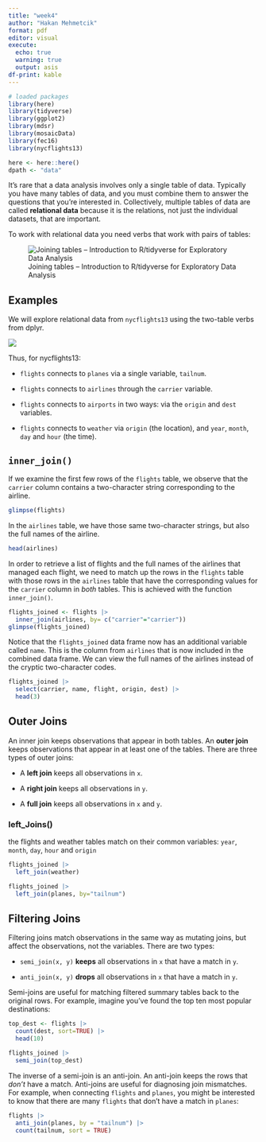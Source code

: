 ---
title: "week4"
author: "Hakan Mehmetcik"
format: pdf
editor: visual
execute: 
  echo: true
  warning: true
  output: asis
df-print: kable
---

```{r setup, echo=FALSE, message=FALSE}
# loaded packages
library(here)
library(tidyverse)
library(ggplot2)
library(mdsr)
library(mosaicData)
library(fec16)
library(nycflights13)

here <- here::here()
dpath <- "data"
```

It’s rare that a data analysis involves only a single table of data. Typically you have many tables of data, and you must combine them to answer the questions that you’re interested in. Collectively, multiple tables of data are called **relational data** because it is the relations, not just the individual datasets, that are important.

To work with relational data you need verbs that work with pairs of tables:

![Joining tables – Introduction to R/tidyverse for Exploratory Data Analysis](https://th.bing.com/th/id/OIP.lK9ChE5bnIcwBve9HvoMOwAAAA?rs=1&pid=ImgDetMain)

## Examples

We will explore relational data from `nycflights13` using the two-table verbs from dplyr.

![](images/clipboard-1313704162.png)

Thus, for nycflights13:

-   `flights` connects to `planes` via a single variable, `tailnum`.

-   `flights` connects to `airlines` through the `carrier` variable.

-   `flights` connects to `airports` in two ways: via the `origin` and `dest` variables.

-   `flights` connects to `weather` via `origin` (the location), and `year`, `month`, `day` and `hour` (the time).

## **`inner_join()`**

If we examine the first few rows of the `flights` table, we observe that the `carrier` column contains a two-character string corresponding to the airline.

```{r}
glimpse(flights)
```

In the `airlines` table, we have those same two-character strings, but also the full names of the airline.

```{r}
head(airlines)
```

In order to retrieve a list of flights and the full names of the airlines that managed each flight, we need to match up the rows in the `flights` table with those rows in the `airlines` table that have the corresponding values for the `carrier` column in *both* tables. This is achieved with the function `inner_join()`.

```{r}
flights_joined <- flights |> 
  inner_join(airlines, by= c("carrier"="carrier"))
glimpse(flights_joined)
```

Notice that the `flights_joined` data frame now has an additional variable called `name`. This is the column from `airlines` that is now included in the combined data frame. We can view the full names of the airlines instead of the cryptic two-character codes.

```{r}
flights_joined |> 
  select(carrier, name, flight, origin, dest) |> 
  head(3)
```

## Outer Joins

An inner join keeps observations that appear in both tables. An **outer join** keeps observations that appear in at least one of the tables. There are three types of outer joins:

-   A **left join** keeps all observations in `x`.

-   A **right join** keeps all observations in `y`.

-   A **full join** keeps all observations in `x` and `y`.

### left_Joins()

the flights and weather tables match on their common variables: `year`, `month`, `day`, `hour` and `origin`

```{r}
flights_joined |> 
  left_join(weather)
```

```{r}
flights_joined |> 
  left_join(planes, by="tailnum")
```

## Filtering Joins

Filtering joins match observations in the same way as mutating joins, but affect the observations, not the variables. There are two types:

-   `semi_join(x, y)` **keeps** all observations in `x` that have a match in `y`.

-   `anti_join(x, y)` **drops** all observations in `x` that have a match in `y`.

Semi-joins are useful for matching filtered summary tables back to the original rows. For example, imagine you’ve found the top ten most popular destinations:

```{r}
top_dest <- flights |> 
  count(dest, sort=TRUE) |> 
  head(10)
```

```{r}
flights_joined |> 
  semi_join(top_dest)
```

The inverse of a semi-join is an anti-join. An anti-join keeps the rows that *don’t* have a match. Anti-joins are useful for diagnosing join mismatches. For example, when connecting `flights` and `planes`, you might be interested to know that there are many `flights` that don’t have a match in `planes`:

```{r}
flights |> 
  anti_join(planes, by = "tailnum") |> 
  count(tailnum, sort = TRUE)
```
